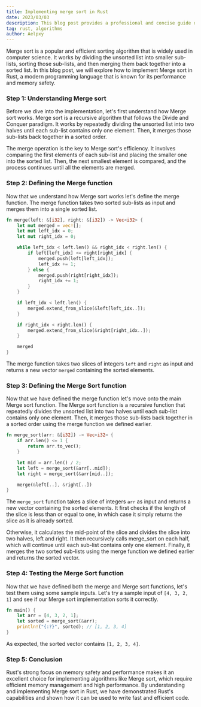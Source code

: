 ```yaml
---
title: Implementing merge sort in Rust
date: 2023/03/03
description: This blog post provides a professional and concise guide on implementing Merge sort in Rust, making it accessible to both beginners and experienced programmers alike.
tag: rust, algorithms
author: Aelpxy
---
```


Merge sort is a popular and efficient sorting algorithm that is widely used in computer science. It works by dividing the unsorted list into smaller sub-lists, sorting those sub-lists, and then merging them back together into a sorted list. In this blog post, we will explore how to implement Merge sort in Rust, a modern programming language that is known for its performance and memory safety.

### Step 1: Understanding Merge sort
Before we dive into the implementation, let's first understand how Merge sort works. Merge sort is a recursive algorithm that follows the Divide and Conquer paradigm. It works by repeatedly dividing the unsorted list into two halves until each sub-list contains only one element. Then, it merges those sub-lists back together in a sorted order.

The merge operation is the key to Merge sort's efficiency. It involves comparing the first elements of each sub-list and placing the smaller one into the sorted list. Then, the next smallest element is compared, and the process continues until all the elements are merged.

### Step 2: Defining the Merge function

Now that we understand how Merge sort works let's define the merge function. The merge function takes two sorted sub-lists as input and merges them into a single sorted list.

```rs
fn merge(left: &[i32], right: &[i32]) -> Vec<i32> {
    let mut merged = vec![];
    let mut left_idx = 0;
    let mut right_idx = 0;

    while left_idx < left.len() && right_idx < right.len() {
        if left[left_idx] <= right[right_idx] {
            merged.push(left[left_idx]);
            left_idx += 1;
        } else {
            merged.push(right[right_idx]);
            right_idx += 1;
        }
    }

    if left_idx < left.len() {
        merged.extend_from_slice(&left[left_idx..]);
    }

    if right_idx < right.len() {
        merged.extend_from_slice(&right[right_idx..]);
    }

    merged
}

```

The merge function takes two slices of integers `left` and `right` as input and returns a new vector `merged` containing the sorted elements.

### Step 3: Defining the Merge Sort function

Now that we have defined the merge function let's move onto the main Merge sort function. The Merge sort function is a recursive function that repeatedly divides the unsorted list into two halves until each sub-list contains only one element. Then, it merges those sub-lists back together in a sorted order using the merge function we defined earlier.

```rs
fn merge_sort(arr: &[i32]) -> Vec<i32> {
    if arr.len() <= 1 {
        return arr.to_vec();
    }

    let mid = arr.len() / 2;
    let left = merge_sort(&arr[..mid]);
    let right = merge_sort(&arr[mid..]);

    merge(&left[..], &right[..])
}
```

The `merge_sort` function takes a slice of integers `arr` as input and returns a new vector containing the sorted elements. It first checks if the length of the slice is less than or equal to one, in which case it simply returns the slice as it is already sorted.

Otherwise, it calculates the mid-point of the slice and divides the slice into two halves, left and right. It then recursively calls merge_sort on each half, which will continue until each sub-list contains only one element. Finally, it merges the two sorted sub-lists using the merge function we defined earlier and returns the sorted vector.

### Step 4: Testing the Merge Sort function

Now that we have defined both the merge and Merge sort functions, let's test them using some sample inputs.
Let's try a sample input of `[4, 3, 2, 1]` and see if our Merge sort implementation sorts it correctly.

```rs
fn main() {
    let arr = [4, 3, 2, 1];
    let sorted = merge_sort(&arr);
    println!("{:?}", sorted); // [1, 2, 3, 4]
}
```

As expected, the sorted vector contains `[1, 2, 3, 4]`.

### Step 5: Conclusion

Rust's strong focus on memory safety and performance makes it an excellent choice for implementing algorithms like Merge sort, which require efficient memory management and high performance. By understanding and implementing Merge sort in Rust, we have demonstrated Rust's capabilities and shown how it can be used to write fast and efficient code.
